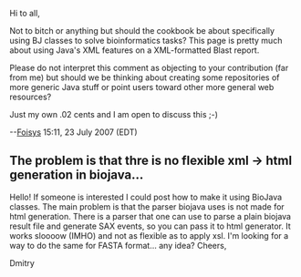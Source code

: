 Hi to all,

Not to bitch or anything but should the cookbook be about specifically using BJ classes to solve bioinformatics tasks? This page is pretty much about using Java's XML features on a XML-formatted Blast report. 

Please do not interpret this comment as objecting to your contribution (far from me) but should we be thinking about creating some repositories of more generic Java stuff or point users toward other more general web resources?

Just my own .02 cents and I am open to discuss this ;-)

--[[User:Foisys|Foisys]] 15:11, 23 July 2007 (EDT)

== The problem is that thre is no flexible xml -> html generation in biojava... ==

Hello!
If someone is interested I could post how to make it using BioJava classes.
The main problem is that the parser biojava uses is not made for html generation.
There is a parser that one can use to parse a plain biojava result file and generate SAX events, so
you can pass it to html generator. It works sloooow (IMHO) and not as flexible as to apply xsl.
I'm looking for a way to do the same for FASTA format... any idea?
Cheers,

Dmitry